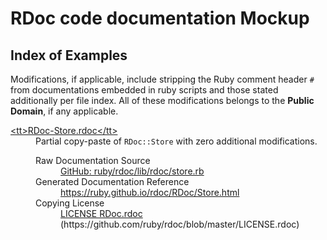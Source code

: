 = RDoc code documentation Mockup =
== Index of Examples ==
Modifications, if applicable, include stripping the Ruby comment header <tt># </tt> from documentations embedded in ruby scripts and those stated additionally per file index. All of these modifications belongs to the '''Public Domain''', if any applicable.
; [[<tt>RDoc-Store.rdoc</tt>]]
: Partial copy-paste of <tt>RDoc::Store</tt> with zero additional modifications.
:; Raw Documentation Source
:: [https://github.com/ruby/rdoc GitHub: ruby/rdoc][https://github.com/ruby/rdoc/blob/master/lib/rdoc/store.rb /lib/rdoc/store.rb]
:; Generated Documentation Reference
:: https://ruby.github.io/rdoc/RDoc/Store.html
:; Copying License
:: [[LICENSE RDoc.rdoc]] (https://github.com/ruby/rdoc/blob/master/LICENSE.rdoc)
